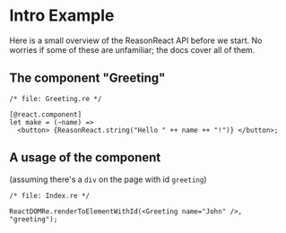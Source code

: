 # Intro Example

Here is a small overview of the ReasonReact API before we start. No worries if some of these are unfamiliar; the docs cover all of them.

## The component "Greeting"

```reason
/* file: Greeting.re */

[@react.component]
let make = (~name) =>
  <button> {ReasonReact.string("Hello " ++ name ++ "!")} </button>;
```

## A usage of the component

(assuming there's a `div` on the page with id `greeting`)

```reason
/* file: Index.re */

ReactDOMRe.renderToElementWithId(<Greeting name="John" />, "greeting");
```
